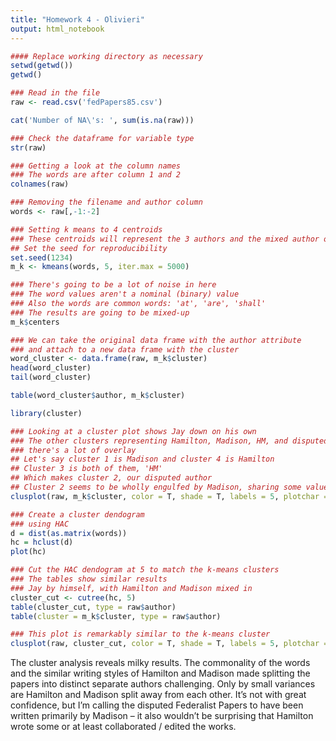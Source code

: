 ```yaml
---
title: "Homework 4 - Olivieri"
output: html_notebook
---
```



```r
#### Replace working directory as necessary
setwd(getwd())
getwd()
```
```r
### Read in the file
raw <- read.csv('fedPapers85.csv')
```

```r
cat('Number of NA\'s: ', sum(is.na(raw)))
```

```r
### Check the dataframe for variable type
str(raw)
```

```r
### Getting a look at the column names
### The words are after column 1 and 2
colnames(raw)
```

```r
### Removing the filename and author column
words <- raw[,-1:-2]
```

```r
### Setting k means to 4 centroids
### These centroids will represent the 3 authors and the mixed author of HM
## Set the seed for reproducibility
set.seed(1234)
m_k <- kmeans(words, 5, iter.max = 5000)
```

```r
### There's going to be a lot of noise in here
### The word values aren't a nominal (binary) value 
### Also the words are common words: 'at', 'are', 'shall'
### The results are going to be mixed-up
m_k$centers
```

```r
### We can take the original data frame with the author attribute
### and attach to a new data frame with the cluster
word_cluster <- data.frame(raw, m_k$cluster)
head(word_cluster)
tail(word_cluster)
```

```r
table(word_cluster$author, m_k$cluster)
```

```r
library(cluster)
```

```r
### Looking at a cluster plot shows Jay down on his own
### The other clusters representing Hamilton, Madison, HM, and disputed
### there's a lot of overlay
## Let's say cluster 1 is Madison and cluster 4 is Hamilton
## Cluster 3 is both of them, 'HM'
## Which makes cluster 2, our disputed author
## Cluster 2 seems to be wholly engulfed by Madison, sharing some values with 'HM', and Hamilton
clusplot(raw, m_k$cluster, color = T, shade = T, labels = 5, plotchar = T)
```

```r
### Create a cluster dendogram
### using HAC
d = dist(as.matrix(words))
hc = hclust(d)
plot(hc)
```

```r
### Cut the HAC dendogram at 5 to match the k-means clusters
### The tables show similar results
### Jay by himself, with Hamilton and Madison mixed in
cluster_cut <- cutree(hc, 5)
table(cluster_cut, type = raw$author)
table(cluster = m_k$cluster, type = raw$author)
```

```r
### This plot is remarkably similar to the k-means cluster
clusplot(raw, cluster_cut, color = T, shade = T, labels = 5, plotchar = T)
```

The cluster analysis reveals milky results. The commonality of the words and the similar writing styles
of Hamilton and Madison made splitting the papers into distinct separate authors challenging. Only by small variances are Hamilton and Madison split away from each other. It's not with great confidence, but I'm calling the disputed Federalist Papers to have been written primarily by Madison -- it also wouldn't be surprising that Hamilton wrote some or at least collaborated / edited the works.
